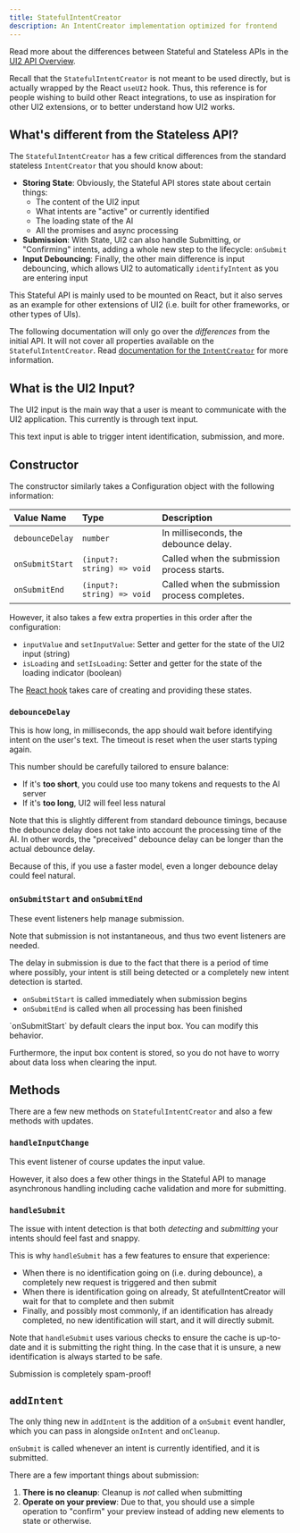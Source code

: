 ```yaml
---
title: StatefulIntentCreator
description: An IntentCreator implementation optimized for frontend
---
```


Read more about the differences between Stateful and Stateless APIs in the [UI2 API Overview](/api-reference-overview).

Recall that the `StatefulIntentCreator` is not meant to be used directly, but is actually wrapped by the React `useUI2` hook. Thus, this reference is for people wishing to build other React integrations, to use as inspiration for other UI2 extensions, or to better understand how UI2 works.

## What's different from the Stateless API?

The `StatefulIntentCreator` has a few critical differences from the standard stateless `IntentCreator` that you should know about:

- **Storing State**: Obviously, the Stateful API stores state about certain things:
  - The content of the UI2 input
  - What intents are "active" or currently identified
  - The loading state of the AI
  - All the promises and async processing
- **Submission**: With State, UI2 can also handle Submitting, or "Confirming" intents, adding a whole new step to the lifecycle: `onSubmit`
- **Input Debouncing**: Finally, the other main difference is input debouncing, which allows UI2 to automatically `identifyIntent` as you are entering input

This Stateful API is mainly used to be mounted on React, but it also serves as an example for other extensions of UI2 (i.e. built for other frameworks, or other types of UIs).

The following documentation will only go over the _differences_ from the initial API. It will not cover all properties available on the `StatefulIntentCreator`. Read [documentation for the `IntentCreator`](/api-reference/intentCreator) for more information.

## What is the UI2 Input?

The UI2 input is the main way that a user is meant to communicate with the UI2 application. This currently is through text input.

This text input is able to trigger intent identification, submission, and more.

## Constructor

The constructor similarly takes a Configuration object with the following information:

| Value Name      | Type                       | Description                                   |
| :-------------- | :------------------------- | :-------------------------------------------- |
| `debounceDelay` | `number`                   | In milliseconds, the debounce delay.          |
| `onSubmitStart` | `(input?: string) => void` | Called when the submission process starts.    |
| `onSubmitEnd`   | `(input?: string) => void` | Called when the submission process completes. |

However, it also takes a few extra properties in this order after the configuration:

- `inputValue` and `setInputValue`: Setter and getter for the state of the UI2 input (string)
- `isLoading` and `setIsLoading`: Setter and getter for the state of the loading indicator (boolean)

The [React hook](/react-hook-reference) takes care of creating and providing these states.

### `debounceDelay`

This is how long, in milliseconds, the app should wait before identifying intent on the user's text. The timeout is reset when the user starts typing again.

This number should be carefully tailored to ensure balance:

- If it's **too short**, you could use too many tokens and requests to the AI server
- If it's **too long**, UI2 will feel less natural

Note that this is slightly different from standard debounce timings, because the debounce delay does not take into account the processing time of the AI. In other words, the "preceived" debounce delay can be longer than the actual debounce delay.

Because of this, if you use a faster model, even a longer debounce delay could feel natural.

### `onSubmitStart` and `onSubmitEnd`

These event listeners help manage submission.

Note that submission is not instantaneous, and thus two event listeners are needed.

The delay in submission is due to the fact that there is a period of time where possibly, your intent is still being detected or a completely new intent detection is started.

- `onSubmitStart` is called immediately when submission begins
- `onSubmitEnd` is called when all processing has been finished

<Callout>
	`onSubmitStart` by default clears the input box. You can modify this behavior.
</Callout>

Furthermore, the input box content is stored, so you do not have to worry about data loss when clearing the input.

## Methods

There are a few new methods on `StatefulIntentCreator` and also a few methods with updates.

### `handleInputChange`

This event listener of course updates the input value.

However, it also does a few other things in the Stateful API to manage asynchronous handling including cache validation and more for submitting.

### `handleSubmit`

The issue with intent detection is that both _detecting_ and _submitting_ your intents should feel fast and snappy.

This is why `handleSubmit` has a few features to ensure that experience:

- When there is no identification going on (i.e. during debounce), a completely new request is triggered and then submit
- When there is identification going on already, St
  atefulIntentCreator will wait for that to complete and then submit
- Finally, and possibly most commonly, if an identification has already completed, no new identification will start, and it will directly submit.

Note that `handleSubmit` uses various checks to ensure the cache is up-to-date and it is submitting the right thing. In the case that it is unsure, a new identification is always started to be safe.

<Callout>Submission is completely spam-proof!</Callout>

## `addIntent`

The only thing new in `addIntent` is the addition of a `onSubmit` event handler, which you can pass in alongside `onIntent` and `onCleanup`.

`onSubmit` is called whenever an intent is currently identified, and it is submitted.

There are a few important things about submission:

1. **There is no cleanup**: Cleanup is _not_ called when submitting
2. **Operate on your preview**: Due to that, you should use a simple operation to "confirm" your preview instead of adding new elements to state or otherwise.
